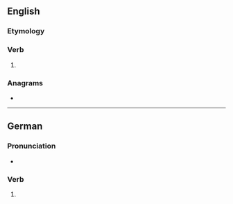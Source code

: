==English==

===Etymology===
{{suffix|en|flick|est|nocat=1}}

===Verb===
{{head|en|verb form}}

# {{en-archaic second-person singular of|flick|lang=en}}

===Anagrams===
* {{anagrams|en|a=cefiklst|ficklest}}

----

==German==

===Pronunciation===
* {{audio|de|De-flickest.ogg|Audio}}

===Verb===
{{head|de|verb form}}

# {{verb form of|de|flicken||2|s|sub|I}}